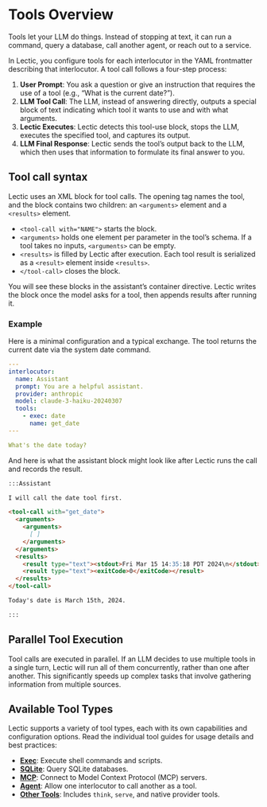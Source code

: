 # Tools Overview

Tools let your LLM do things. Instead of stopping at text, it can run a
command, query a database, call another agent, or reach out to a service.


In Lectic, you configure tools for each interlocutor in the YAML frontmatter
describing that interlocutor. A tool call follows a four-step process:

1.  **User Prompt**: You ask a question or give an instruction that requires
    the use of a tool (e.g., "What is the current date?").
2.  **LLM Tool Call**: The LLM, instead of answering directly, outputs a
    special block of text indicating which tool it wants to use and with what
    arguments.
3.  **Lectic Executes**: Lectic detects this tool-use block, stops the LLM,
    executes the specified tool, and captures its output.
4.  **LLM Final Response**: Lectic sends the tool's output back to the LLM,
    which then uses that information to formulate its final answer to you.

## Tool call syntax

Lectic uses an XML block for tool calls. The opening tag names the tool, and
the block contains two children: an `<arguments>` element and a `<results>`
element.

- `<tool-call with="NAME">` starts the block.
- `<arguments>` holds one element per parameter in the tool's schema. If a tool
  takes no inputs, `<arguments>` can be empty.
- `<results>` is filled by Lectic after execution. Each tool result is
  serialized as a `<result>` element inside `<results>`.
- `</tool-call>` closes the block.

You will see these blocks in the assistant's container directive. Lectic
writes the block once the model asks for a tool, then appends results after
running it.

### Example

Here is a minimal configuration and a typical exchange. The tool returns the
current date via the system date command.

```yaml
---
interlocutor:
  name: Assistant
  prompt: You are a helpful assistant.
  provider: anthropic
  model: claude-3-haiku-20240307
  tools:
    - exec: date
      name: get_date
---

What's the date today?
```

And here is what the assistant block might look like after Lectic runs the
call and records the result.

````markdown
:::Assistant

I will call the date tool first.

<tool-call with="get_date">
  <arguments>
    <arguments>
      [ ]
    </arguments>
  </arguments>
  <results>
    <result type="text"><stdout>Fri Mar 15 14:35:18 PDT 2024\n</stdout></result>
    <result type="text"><exitCode>0</exitCode></result>
  </results>
</tool-call>

Today's date is March 15th, 2024.

:::
````

## Parallel Tool Execution

Tool calls are executed in parallel. If an LLM decides to use multiple tools in 
a single turn, Lectic will run all of them concurrently, rather than one after 
another. This significantly speeds up complex tasks that involve gathering 
information from multiple sources.

## Available Tool Types

Lectic supports a variety of tool types, each with its own capabilities and
configuration options. Read the individual tool guides for usage details and best practices:

- **[Exec](./02_exec.qmd)**: Execute shell commands and scripts.
- **[SQLite](./03_sqlite.qmd)**: Query SQLite databases.
- **[MCP](./04_mcp.qmd)**: Connect to Model Context Protocol (MCP) servers.
- **[Agent](./05_agent.qmd)**: Allow one interlocutor to call another as a tool.
- **[Other Tools](./06_other_tools.qmd)**: Includes `think`, `serve`, and
  native provider tools.
